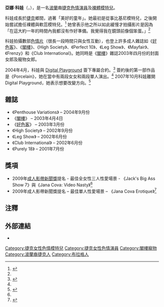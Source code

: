 {{Adult bio
|            name = 亞娜·科娃
|          gender = female
|           image = [[File:Jana_Cova,_September_2006.JPG|200px]]
|         caption = 科娃於2006年
|           birth = {{birth date and age|1980|4|13}}
|        location = {{CZS}}[[布拉格|布拉格]]（現[[捷克|捷克]]）
|       birthname = Jana Oujeská
|          spouse = 
|           death = 
|    measurements = 34B-24-34
|  measureispenis = no
|          height = {{height|ft=5|in=2}}<ref name="rog1">{{cite web|url=http://www.rogreviews.com/interviews/jana_cova.asp|title=Jana Cova Interview 2006|accessdate=2007-06-03|author=Roger T. Pipe|publisher=rogreviews.com|date=2006年1月|archive-date=2011-01-11|archive-url=https://web.archive.org/web/20110111131256/http://www.rogreviews.com/interviews/jana_cova.asp|dead-url=no}}</ref>
|          weight = {{convert|45|kg|lb|abbr=on}}
|       shoe size = 
|       eye color = 綠色
|      hair color = 金色
|      skin color = 
|    natural bust = Yes<ref name="rog1"/>
|     orientation = 
|       ethnicity = 
|           alias = Jana Kova, Yana Kova, Jana F, Geraldine, Katie
| number of films = 
|        homepage = http://www.clubjanacova.com
|            iafd = JanaCova
|           egafd = j0286
|           bgafd = 
|            imdb = 1218973
|            afdb = 30117
|   eurobabeindex = janacova
|        spelling = 
}}
'''亞娜·科娃'''（'''{{lang-en|Jana Cova}}'''，{{bd|1980年|4月13日|||}}），是一名[[波蘭人|波蘭]]裔[[捷克|捷克]][[色情演員|色情演員]]及[[模特兒|裸體模特兒]]。

科娃成長於[[捷克|捷克]]鄉間，過著「美好的童年」。她最初是從事比基尼模特兒，之後開始嘗試擔任裸體與軟蕊模特兒。<ref name="erosny">{{cite web|url=http://www.eros-ny.com/articles/2006-10-31/jana_cova/|title=2007-05-26|author=Joanne Cachapero|date=2006-10-31|publisher=Eros NY|accessdate=2009-07-05|archive-date=2009-04-03|archive-url=https://web.archive.org/web/20090403181910/http://eros-ny.com/articles/2006-10-31/jana_cova|dead-url=no}}</ref> 她曾表示他之所以如此緩慢才拍攝影片是因為「在這大約一年的時間內我都沒有作好準備。我覺得我在鏡頭前像個笨蛋。」<ref name="rog1"/>

科娃拍攝數部[[色情片|色情片]]（很長一段時間只與女性互動），也登上許多成人雜誌如《[[好色客|好色客]]》、《[[閣樓_(雜誌)|閣樓]]》、《High Society》、《Perfect 10》、《Leg Show》、《Mayfair》、《Frenzy》和《Club International》。她同時是《[[閣樓_(雜誌)|閣樓]]》雜誌2003年四月份的封面女郎及寵物女郎。

2004年4月，科娃與 [[Digital_Playground|Digital Playground]] 簽下專屬合約。<ref>{{cite web|url=http://www.avn.com/index.php?Primary_Navigation=Articles&Action=View_Article&Content_ID=223091|title=AVN Articles – Jana Cova Joins Digital Playground|author=Chip Baker|date=2005-04-12|accessdate=July 16, 2006|archive-date=2013-07-12|archive-url=https://www.webcitation.org/6I3K5WpW4?url=http://www.avn.com/|dead-url=yes}}</ref> 簽約後的第一部作品是《Porcelain》，她在當中有兩段女女和兩段單人演出。<ref name="erosny"/> 2007年10月科娃離開 Digital Playground，她表示想要改變方向。<ref>{{cite web|url=http://www.xfanz.com/news/85328|title=Jana Cova Leaves Digital Playground|accessdate=2007-10-18|author=Barbie Davenporte|date=2007-10-18|publisher=XFanz|archive-date=2015-11-17|archive-url=https://web.archive.org/web/20151117034404/http://www.xfanz.com/news/85328|dead-url=no}}</ref>

==雜誌==
* 《Penthouse Variations》 – 2004年9月份
* 《[[閣樓_(雜誌)|閣樓]]》 – 2003年4月4日
* 《[[好色客|好色客]]》 – 2003年3月份
* 《High Society》 – 2002年9月份
* 《Leg Show》 – 2002年6月份
* 《Club International》 – 2002年6月份
* 《Purely 18》 – 2001年7月份

==獎項==
*2009年[[成人影帶新聞獎|成人影帶新聞獎]]提名 - 最佳全女性三人性愛場景 - 《Jack's Big Ass Show 7》與《Jana Cova: Video Nasty》<ref name=avn09/>
*2009年成人影帶新聞獎提名 – 最佳單人性愛場景 – 《Jana Cova Erotique》<ref name=avn09>{{cite web |title=Nominations 2009 AVN Adult Movie Awards |publisher=AVNAwards.com |format=PDF |url=http://avnawards.com/pdf/2009_AVN_NOMINATIONS_11_25_08.pdf |date=2008-11-25 |accessdate=2008-11-26 |deadurl=yes |archiveurl=https://web.archive.org/web/20081203003734/http://www.avnawards.com/pdf/2009_AVN_NOMINATIONS_11_25_08.pdf |archivedate=2008-12-03 }}</ref>

== 注釋 ==
{{reflist}}

==外部連結==
{{commonscat|Jana Cova}}
* {{myspace|janacovarocks}}

{{DEFAULTSORT:Cova, Jana}}
[[Category:捷克女性色情模特兒|Category:捷克女性色情模特兒]]
[[Category:捷克女性色情演員|Category:捷克女性色情演員]]
[[Category:閣樓寵物|Category:閣樓寵物]]
[[Category:波蘭裔捷克人|Category:波蘭裔捷克人]]
[[Category:布拉格人|Category:布拉格人]]
